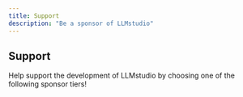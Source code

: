 ```yaml
---
title: Support
description: "Be a sponsor of LLMstudio"
---
```



## Support

Help support the development of LLMstudio by choosing one of the following sponsor tiers!

<CardGroup cols={3}>
  <a href="https://buy.stripe.com/5kA5lTg82cuF1J65ko" target="_blank" rel="noopener noreferrer">
    <Card title="Bronze Donor" icon="circle-dollar-to-slot">
    </Card>
  </a>
  <a href="https://buy.stripe.com/9AQ15D6xs52d9byeUZ" target="_blank" rel="noopener noreferrer">
    <Card title="Silver Donor" icon="circle-dollar-to-slot">
    </Card>
  </a>
  <a href="https://buy.stripe.com/3cs6pX5to2U587u4gj" target="_blank" rel="noopener noreferrer">
    <Card title="Gold Donor" icon="circle-dollar-to-slot">
    </Card>
  </a>
</CardGroup>